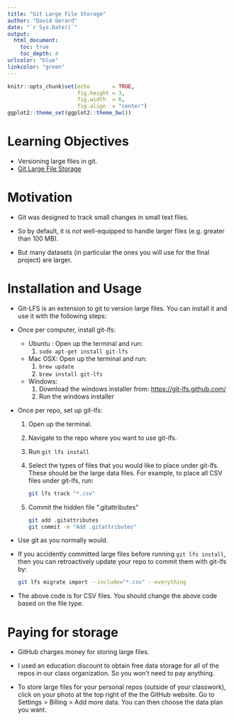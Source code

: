 ```yaml
---
title: "Git Large File Storage"
author: "David Gerard"
date: "`r Sys.Date()`"
output: 
  html_document:
    toc: true
    toc_depth: 4
urlcolor: "blue"
linkcolor: "green"
---
```



```r
knitr::opts_chunk$set(echo       = TRUE, 
                      fig.height = 3, 
                      fig.width  = 6,
                      fig.align  = "center")
ggplot2::theme_set(ggplot2::theme_bw())
```

# Learning Objectives

- Versioning large files in git.
- [Git Large File Storage](https://git-lfs.github.com/)

# Motivation

- Git was designed to track small changes in small text files.

- So by default, it is not well-equipped to handle larger files
  (e.g. greater than 100 MB).

- But many datasets (in particular the ones you will use for the final project) 
  are larger.

# Installation and Usage

- Git-LFS is an extension to git to version large files. You can install it
  and use it with the following steps:

- Once per computer, install git-lfs:
  - Ubuntu : Open up the terminal and run:
    1. `sudo apt-get install git-lfs`
  - Mac OSX: Open up the terminal and run:
    1. `brew update`
    2. `brew install git-lfs`
  - Windows:
    1. Download the windows installer from: <https://git-lfs.github.com/>
    2. Run the windows installer
- Once per repo, set up git-lfs:
  1. Open up the terminal.
  2. Navigate to the repo where you want to use git-lfs.
  3. Run `git lfs install`
  4. Select the types of files that you would like to place under git-lfs. 
     These should be the large data files. 
     For example, to place all CSV files under git-lfs, run:
     ```bash
     git lfs track "*.csv"
     ```
  5. Commit the hidden file ".gitattributes"
     ```bash
     git add .gitattributes
     git commit -m "Add .gitattributes"
     ```
- Use git as you normally would.

-   If you accidently committed large files before running `git lfs install`,
  then you can retroactively update your repo to commit them with git-lfs by:
    
    ```bash
    git lfs migrate import --include="*.csv" --everything
    ```
    
- The above code is for CSV files. You should change the above code 
  based on the file type.

# Paying for storage

- GitHub charges money for storing large files.

- I used an education discount to obtain free data storage for all of the 
  repos in our class organization. So you won't need to pay anything.
  
- To store large files for your personal repos (outside of your classwork), 
  click on your photo at the top right of the the GitHub website. 
  Go to Settings > Billing > Add more data. You can then choose the 
  data plan you want.

